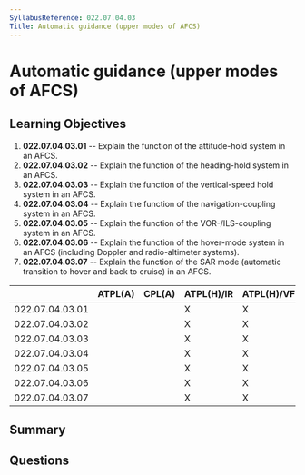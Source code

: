 ```yaml
---
SyllabusReference: 022.07.04.03
Title: Automatic guidance (upper modes of AFCS)
---
```


# Automatic guidance (upper modes of AFCS)

## Learning Objectives

1. **022.07.04.03.01** -- Explain the function of the attitude-hold system in an
   AFCS.
2. **022.07.04.03.02** -- Explain the function of the heading-hold system in an
   AFCS.
3. **022.07.04.03.03** -- Explain the function of the vertical-speed hold system
   in an AFCS.
4. **022.07.04.03.04** -- Explain the function of the navigation-coupling system
   in an AFCS.
5. **022.07.04.03.05** -- Explain the function of the VOR-/ILS-coupling system
   in an AFCS.
6. **022.07.04.03.06** -- Explain the function of the hover-mode system in an
   AFCS (including Doppler and radio-altimeter systems).
7. **022.07.04.03.07** -- Explain the function of the SAR mode (automatic
   transition to hover and back to cruise) in an AFCS.

|                 | ATPL(A) | CPL(A) | ATPL(H)/IR | ATPL(H)/VFR | CPL(H) | IR  | CBIR(A) |
| --------------- | ------- | ------ | ---------- | ----------- | ------ | --- | ------- |
| 022.07.04.03.01 |         |        | X          | X           | X      |     |         |
| 022.07.04.03.02 |         |        | X          | X           | X      |     |         |
| 022.07.04.03.03 |         |        | X          | X           | X      |     |         |
| 022.07.04.03.04 |         |        | X          | X           | X      |     |         |
| 022.07.04.03.05 |         |        | X          | X           | X      |     |         |
| 022.07.04.03.06 |         |        | X          | X           | X      |     |         |
| 022.07.04.03.07 |         |        | X          | X           | X      |     |         |

## Summary

## Questions
